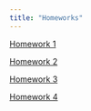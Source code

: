 ```yaml
---
title: "Homeworks"
---
```


[Homework 1](Homework_Folder/HW1_2025.qmd)

[Homework 2](Homework_Folder/HW2_2025.qmd)

[Homework 3](Homework_Folder/HW3_2025.qmd)

[Homework 4](Homework_Folder/HW4_2025.qmd)
